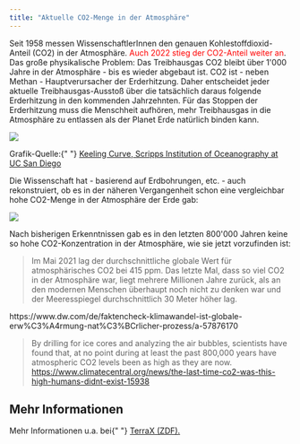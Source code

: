 ```yaml
---
title: "Aktuelle CO2-Menge in der Atmosphäre"
---
```


Seit 1958 messen WissenschaftlerInnen den genauen Kohlestoffdioxid-Anteil (CO2) in der Atmosphäre. <span style="color:red;">Auch 2022 stieg der CO2-Anteil weiter an</span>. Das große physikalische Problem: Das Treibhausgas CO2 bleibt über 1'000 Jahre in der Atmosphäre - bis es wieder abgebaut ist. CO2 ist - neben Methan - Hauptverursacher der Erderhitzung. Daher entscheidet jeder aktuelle Treibhausgas-Ausstoß über die tatsächlich daraus folgende Erderhitzung in den kommenden Jahrzehnten. Für das Stoppen der Erderhitzung muss die Menschheit aufhören, mehr Treibhausgas in die Atmosphäre zu entlassen als der Planet Erde natürlich binden kann.

[![](../../../images/keeling_kurve_full_record_16092023.jpg)](https://keelingcurve.ucsd.edu/)

<div class="image-source">
  Grafik-Quelle:{" "}
  <a href="https://keelingcurve.ucsd.edu/">
    Keeling Curve, Scripps Institution of Oceanography at UC San Diego
  </a>
</div>

Die Wissenschaft hat - basierend auf Erdbohrungen, etc. - auch rekonstruiert, ob es in der näheren Vergangenheit schon eine vergleichbar hohe CO2-Menge in der Atmosphäre der Erde gab:

[![](../../../images/keeling_kurve_2k_years_16092023.jpg)](https://keelingcurve.ucsd.edu/)

Nach bisherigen Erkenntnissen gab es in den letzten 800'000 Jahren keine so hohe CO2-Konzentration in der Atmosphäre, wie sie jetzt vorzufinden ist:

> Im Mai 2021 lag der durchschnittliche globale Wert für atmosphärisches CO2 bei 415 ppm. Das letzte Mal, dass so viel CO2 in der Atmosphäre war, liegt mehrere Millionen Jahre zurück, als an den modernen Menschen überhaupt noch nicht zu denken war und der Meeresspiegel durchschnittlich 30 Meter höher lag.

<div class="image-source">
  https://www.dw.com/de/faktencheck-klimawandel-ist-globale-erw%C3%A4rmung-nat%C3%BCrlicher-prozess/a-57876170
</div>

> By drilling for ice cores and analyzing the air bubbles, scientists have found that, at no point during at least the past 800,000 years have atmospheric CO2 levels been as high as they are now.
> https://www.climatecentral.org/news/the-last-time-co2-was-this-high-humans-didnt-exist-15938

## Mehr Informationen

<p>
  Mehr Informationen u.a. bei{" "}
  <a href="https://www.zdf.de/dokumentation/terra-x/themenpaket-klimawandel-forschung-100.html">
    TerraX (ZDF).
  </a>
</p>
